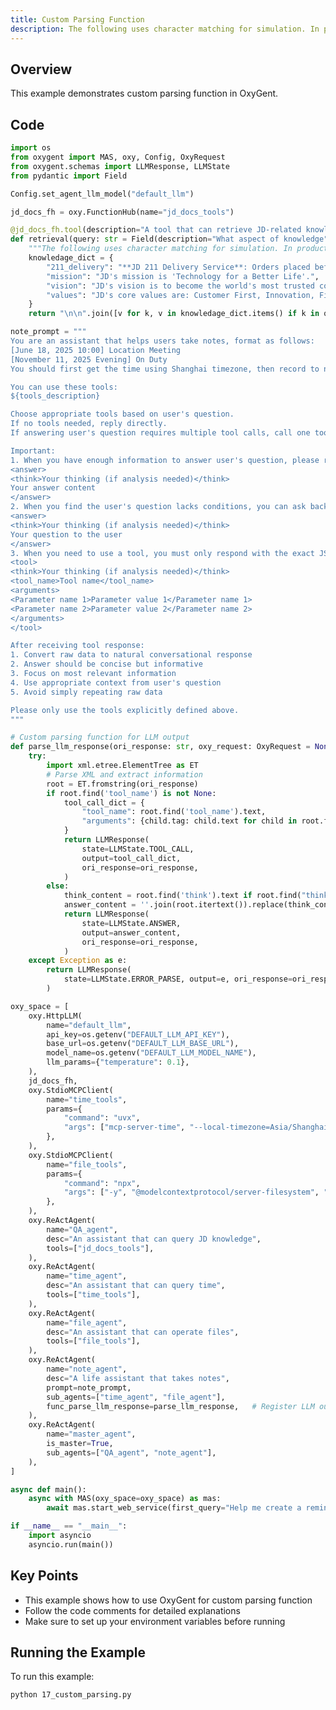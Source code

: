 ```yaml
---
title: Custom Parsing Function
description: The following uses character matching for simulation. In production environments, typically retrieve top-K relevant content from knowledge base based on query, and can add multi-path retrieval logic
---
```


## Overview

This example demonstrates custom parsing function in OxyGent.

## Code

```python
import os
from oxygent import MAS, oxy, Config, OxyRequest
from oxygent.schemas import LLMResponse, LLMState
from pydantic import Field

Config.set_agent_llm_model("default_llm")

jd_docs_fh = oxy.FunctionHub(name="jd_docs_tools")

@jd_docs_fh.tool(description="A tool that can retrieve JD-related knowledge")
def retrieval(query: str = Field(description="What aspect of knowledge")) -> str:
    """The following uses character matching for simulation. In production environments, typically retrieve top-K relevant content from knowledge base based on query, and can add multi-path retrieval logic"""
    knowledage_dict = {
        "211_delivery": "**JD 211 Delivery Service**: Orders placed before 11:00 AM (or 10:00 AM in some cities) are delivered the same day; orders placed before 11:00 PM are delivered by 3:00 PM the next day. (Note: Timing starts from order submission for in-stock orders, and from payment completion for prepaid orders)",
        "mission": "JD's mission is 'Technology for a Better Life'.",
        "vision": "JD's vision is to become the world's most trusted company.",
        "values": "JD's core values are: Customer First, Innovation, Fighting Spirit, Responsibility, Gratitude, and Integrity.",
    }
    return "\n\n".join([v for k, v in knowledage_dict.items() if k in query])

note_prompt = """
You are an assistant that helps users take notes, format as follows:
[June 18, 2025 10:00] Location Meeting
[November 11, 2025 Evening] On Duty
You should first get the time using Shanghai timezone, then record to note.txt file in local_file folder, create if file doesn't exist.

You can use these tools:
${tools_description}

Choose appropriate tools based on user's question.
If no tools needed, reply directly.
If answering user's question requires multiple tool calls, call one tool at a time, user will give you feedback on tool call results.

Important:
1. When you have enough information to answer user's question, please respond in the following format:
<answer>
<think>Your thinking (if analysis needed)</think>
Your answer content
</answer>
2. When you find the user's question lacks conditions, you can ask back, please respond in the following format:
<answer>
<think>Your thinking (if analysis needed)</think>
Your question to the user
</answer>
3. When you need to use a tool, you must only respond with the exact JSON object format below, nothing else:
<tool>
<think>Your thinking (if analysis needed)</think>
<tool_name>Tool name</tool_name>
<arguments>
<Parameter name 1>Parameter value 1</Parameter name 1>
<Parameter name 2>Parameter value 2</Parameter name 2>
</arguments>
</tool>

After receiving tool response:
1. Convert raw data to natural conversational response
2. Answer should be concise but informative
3. Focus on most relevant information
4. Use appropriate context from user's question
5. Avoid simply repeating raw data

Please only use the tools explicitly defined above.
"""

# Custom parsing function for LLM output
def parse_llm_response(ori_response: str, oxy_request: OxyRequest = None) -> LLMResponse:
    try:
        import xml.etree.ElementTree as ET
        # Parse XML and extract information
        root = ET.fromstring(ori_response)
        if root.find('tool_name') is not None:
            tool_call_dict = {
                "tool_name": root.find('tool_name').text,
                "arguments": {child.tag: child.text for child in root.find('arguments')}
            }
            return LLMResponse(
                state=LLMState.TOOL_CALL,
                output=tool_call_dict,
                ori_response=ori_response,
            )
        else:
            think_content = root.find('think').text if root.find("think") else ""
            answer_content = ''.join(root.itertext()).replace(think_content, '').strip()
            return LLMResponse(
                state=LLMState.ANSWER,
                output=answer_content,
                ori_response=ori_response,
            )
    except Exception as e:
        return LLMResponse(
            state=LLMState.ERROR_PARSE, output=e, ori_response=ori_response
        )

oxy_space = [
    oxy.HttpLLM(
        name="default_llm",
        api_key=os.getenv("DEFAULT_LLM_API_KEY"),
        base_url=os.getenv("DEFAULT_LLM_BASE_URL"),
        model_name=os.getenv("DEFAULT_LLM_MODEL_NAME"),
        llm_params={"temperature": 0.1},
    ),
    jd_docs_fh,
    oxy.StdioMCPClient(
        name="time_tools",
        params={
            "command": "uvx",
            "args": ["mcp-server-time", "--local-timezone=Asia/Shanghai"],
        },
    ),
    oxy.StdioMCPClient(
        name="file_tools",
        params={
            "command": "npx",
            "args": ["-y", "@modelcontextprotocol/server-filesystem", "./local_file"],
        },
    ),
    oxy.ReActAgent(
        name="QA_agent",
        desc="An assistant that can query JD knowledge",
        tools=["jd_docs_tools"],
    ),
    oxy.ReActAgent(
        name="time_agent",
        desc="An assistant that can query time",
        tools=["time_tools"],
    ),
    oxy.ReActAgent(
        name="file_agent",
        desc="An assistant that can operate files",
        tools=["file_tools"],
    ),
    oxy.ReActAgent(
        name="note_agent",
        desc="A life assistant that takes notes",
        prompt=note_prompt,
        sub_agents=["time_agent", "file_agent"],
        func_parse_llm_response=parse_llm_response,   # Register LLM output parsing function
    ),
    oxy.ReActAgent(
        name="master_agent",
        is_master=True,
        sub_agents=["QA_agent", "note_agent"],
    ),
]

async def main():
    async with MAS(oxy_space=oxy_space) as mas:
        await mas.start_web_service(first_query="Help me create a reminder: meeting at 3 PM in room 618")

if __name__ == "__main__":
    import asyncio
    asyncio.run(main())
```

## Key Points

- This example shows how to use OxyGent for custom parsing function
- Follow the code comments for detailed explanations
- Make sure to set up your environment variables before running

## Running the Example

To run this example:

```bash
python 17_custom_parsing.py
```
